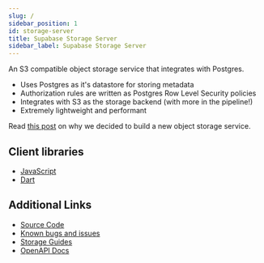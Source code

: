 ```yaml
---
slug: /
sidebar_position: 1
id: storage-server
title: Supabase Storage Server
sidebar_label: Supabase Storage Server
---
```


An S3 compatible object storage service that integrates with Postgres.

- Uses Postgres as it's datastore for storing metadata
- Authorization rules are written as Postgres Row Level Security policies
- Integrates with S3 as the storage backend (with more in the pipeline!)
- Extremely lightweight and performant

Read [this post](https://supabase.com/blog/supabase-storage) on why we decided to build a new object storage service.

## Client libraries

- [JavaScript](https://github.com/supabase/storage-js)
- [Dart](https://github.com/supabase/storage-dart)

## Additional Links

- [Source Code](https://github.com/supabase/storage-api)
- [Known bugs and issues](https://github.com/supabase/storage-js/issues)
- [Storage Guides](/guides/storage)
- [OpenAPI Docs](https://supabase.github.io/storage-api/)
